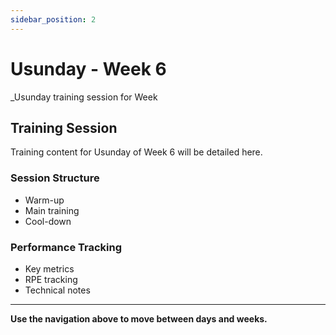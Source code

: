 ```yaml
---
sidebar_position: 2
---
```



<WorkoutNav weekNumber={6} />

# Usunday - Week 6

_Usunday training session for Week 

## Training Session

Training content for Usunday of Week 6 will be detailed here.

### Session Structure
- Warm-up
- Main training
- Cool-down

### Performance Tracking
- Key metrics
- RPE tracking
- Technical notes

---

**Use the navigation above to move between days and weeks.**
